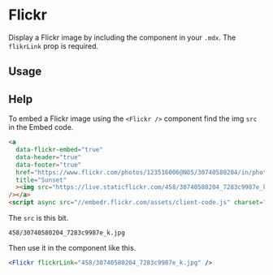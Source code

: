 

<Meta title="Components/Flickr" component={Flickr} />

# Flickr

Display a Flickr image by including the component in your `.mdx`. The `flikrLink` prop is required.

<ArgsTable of={Flickr} />

## Usage

<Canvas>
  <Story name="usage">
    <Flickr flickrLink="458/30740580204_7283c9987e_k.jpg" />
  </Story>
</Canvas>

## Help

<Story name="help" />

To embed a Flickr image using the `<Flickr />` component find the img `src` in the Embed code.

```html
<a
  data-flickr-embed="true"
  data-header="true"
  data-footer="true"
  href="https://www.flickr.com/photos/123516006@N05/30740580204/in/photolist-NQrvvw-x6jo9P-rMq58s-QXKf3x-qYKbuJ-QN44WS-B43xuX-E84iyH-d9WVUR-Cvdvvu-tiBRv3-NoUEMi-23Mf13i-QZ1tX1-xUXBU1-ripXpz-tdLNbN-spCQTK-Hudqfd-DFCyKN-22KD9n1-qgCP7L-24c2WZ6-RK7QPX-AZpKwi-2d4qbWD-Ck1eXd-ranHVb-BAYBKs-G9ACAJ-CHCrGV-vosLmw-DwYQvn-QSV4XU-Bkad8D-QF8GFf-s79L6o-ERMGQG-L596Ei-Q7D5DW-JzoGNT-BPaVP2-zpCDzE-zD396a-D8vtD2-sEj6Nx-DnmS36-TuEijJ-YhiQwz-22iLYzg"
  title="Sunset"
  ><img src="https://live.staticflickr.com/458/30740580204_7283c9987e_k.jpg" width="2048" height="1167" alt="Sunset"
/></a>
<script async src="//embedr.flickr.com/assets/client-code.js" charset="utf-8"></script>
```

The `src` is this bit.

```
458/30740580204_7283c9987e_k.jpg
```

Then use it in the component like this.

```jsx
<Flickr flickrLink="458/30740580204_7283c9987e_k.jpg" />
```
